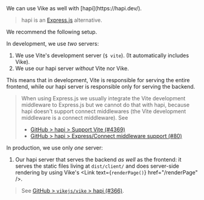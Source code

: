 
<CommunityNote />
We can use Vike as well with [hapi](https://hapi.dev/).

> hapi is an [Express.js](https://expressjs.com/) alternative.

We recommend the following setup.

In development, we use *two* servers:
 1. We use Vite's development server (`$ vite`). (It automatically includes Vike).
 1. We use our hapi server *without* Vite nor Vike.

This means that in development, Vite is responsible for serving the entire frontend, while our hapi server is responsible only for serving the backend.

> When using Express.js we usually integrate the Vite development middleware to Express.js but we cannot do that with hapi, because hapi doesn't support connect middlewares (the Vite development middleware is a connect middleware). See
>  - [GitHub > hapi > Support Vite (#4369)](https://github.com/hapijs/hapi/issues/4369)
>  - [GitHub > hapi > Express/Connect middleware support (#80)](https://github.com/hapijs/hapi/issues/80)

In production, we use only *one* server:
 1. Our hapi server that serves the backend *as well* as the frontend: it serves the static files living at `dist/client/` and does server-side rendering by using Vike's <Link text={<code>renderPage()</code>} href="/renderPage" />.

> See [GitHub > `vikejs/vike` > hapi (#366)](https://github.com/vikejs/vike/issues/366#issuecomment-1189144446).
